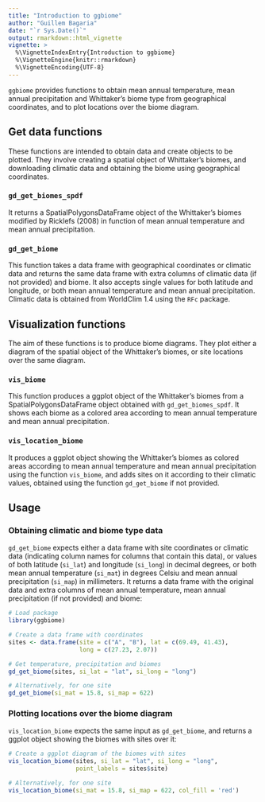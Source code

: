 ```yaml
---
title: "Introduction to ggbiome"
author: "Guillem Bagaria"
date: "`r Sys.Date()`"
output: rmarkdown::html_vignette
vignette: >
  %\VignetteIndexEntry{Introduction to ggbiome}
  %\VignetteEngine{knitr::rmarkdown}
  %\VignetteEncoding{UTF-8}
---
```


`ggbiome` provides functions to obtain mean annual temperature,
mean annual precipitation and Whittaker's biome type from geographical
coordinates, and to plot locations over the biome diagram.


## Get data functions

These functions are intended to obtain data and create objects to be plotted.
They involve creating a spatial object of Whittaker's biomes, and downloading 
climatic data and obtaining the biome using geographical coordinates.

### `gd_get_biomes_spdf`

It returns a SpatialPolygonsDataFrame object of the Whittaker's biomes
modified by Ricklefs (2008) in function of mean annual temperature and mean 
annual precipitation.

### `gd_get_biome`

This function takes a data frame with geographical coordinates or climatic data 
and returns the same data frame with extra columns of climatic data (if not 
provided) and biome. It also accepts single values for both latitude and
longitude, or both mean annual temperature and mean annual precipitation.
Climatic data is obtained from WorldClim 1.4 using the `RFc` package.


## Visualization functions

The aim of these functions is to produce biome diagrams. They plot either
a diagram of the spatial object of the Whittaker's biomes, or site locations 
over the same diagram.

### `vis_biome`

This function produces a ggplot object of the Whittaker's biomes from a
SpatialPolygonsDataFrame object obtained with `gd_get_biomes_spdf`.
It shows each biome as a colored area according to mean annual temperature
and mean annual precipitation.

### `vis_location_biome`

It produces a ggplot object showing the Whittaker's biomes as colored areas 
according to mean annual temperature and mean annual precipitation using the
function `vis_biome`, and adds sites on it according to their climatic
values, obtained using the function `gd_get_biome` if not provided.


## Usage

### Obtaining climatic and biome type data

`gd_get_biome` expects either a data frame with site coordinates or climatic 
data (indicating column names for columns that contain this data), or values
of both latitude (`si_lat`) and longitude (`si_long`) in decimal degrees,
or both mean annual temperature (`si_mat`) in degrees Celsiu and mean annual
precipitation (`si_map`) in millimeters. It returns a data frame with the 
original data and extra columns of mean annual temperature, mean annual 
precipitation (if not provided) and biome:

```r
# Load package
library(ggbiome)

# Create a data frame with coordinates
sites <- data.frame(site = c("A", "B"), lat = c(69.49, 41.43),
                    long = c(27.23, 2.07))

# Get temperature, precipitation and biomes
gd_get_biome(sites, si_lat = "lat", si_long = "long")

# Alternatively, for one site
gd_get_biome(si_mat = 15.8, si_map = 622)
```


### Plotting locations over the biome diagram

`vis_location_biome` expects the same input as `gd_get_biome`, and returns a
ggplot object showing the biomes with sites over it: 

```r
# Create a ggplot diagram of the biomes with sites
vis_location_biome(sites, si_lat = "lat", si_long = "long",
                   point_labels = sites$site)

# Alternatively, for one site
vis_location_biome(si_mat = 15.8, si_map = 622, col_fill = 'red')
```
